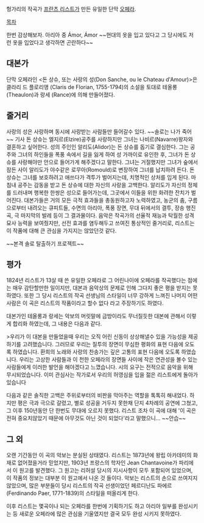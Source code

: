 
헝가리의 작곡가 [[프란츠 리스트]]가 만든 유일한 단막 [[오페라]]. 

[[목차]]

{{{#!html
<object width="560" height="315"><param name="movie" value="http://www.youtube.com/v/Et8u47eFNVo?version=3&amp;hl=ko_KR&amp;rel=0"></param><param name="allowFullScreen" value="true"></param><param name="allowscriptaccess" value="always"></param><embed src="http://www.youtube.com/v/Et8u47eFNVo?version=3&amp;hl=ko_KR&amp;rel=0" type="application/x-shockwave-flash" width="560" height="315" allowscriptaccess="always" allowfullscreen="true"></embed></object>
}}}
한번 감상해보자. 아리아 중 Ámor, Ámor
~~현대의 옷을 입고 있다고 그 당시에도 저런 옷을 입었다고 생각하면 곤란하다~~

== 대본가 ==
단막 오페라인 <돈 상슈, 또는 사랑의 성(Don Sanche, ou le Chateau d'Amour)>은 클라리 드 플로리앵 (Claris de Florian, 1755-1794)의 소설을 토대로 테올롱 (Theaulon)과 랑세 (Rance)에 의해 만들어졌다. 

== 줄거리 ==
사랑의 성은 사랑하며 동시에 사랑받는 사람들만 들어갈수 있다. ~~솔로는 나가 죽어~~ 기사 돈 상슈는 엘지르(Elzire)공주를 사랑하지만 그녀는 나비르(Navarre)왕자와 결혼하고 싶어한다. 성의 주인인 알리도(Alidor)는 돈 상슈를 돕기로 결심한다. 그는 공주와 그녀의 하인들을 폭풍 속에서 길을 잃게 하여 성 가까이로 유인한 후, 그녀가 돈 상슈를 사랑해야만 안으로 들어가게 해주겠다고 말한다. 그녀는 거절했지만 그녀가 숲에서 잠든 사이 알리도가 야수같은 로무아(Romould)로 변장하여 그녀를 납치하려 든다. 돈 상슈는 그녀를 보호하려고 애쓰다가 격투가 벌어지는데, 치명적인 상처를 입게 된다. 마침내 공주는 감동을 받고 돈 상슈에 대한 자신의 사랑을 고백한다. 알리도가 자신의 정체를 드러내며 행복한 한쌍은 성으로 들어가는데, 그곳에서 이들을 위한 화려한 잔치가 벌어진다. 대본가들은 거의 모든 극적 효과들을 총동원하고자 노력하였고, 농군의 춤, 구름으로부터 내려오는 큐피트들, 수면의 아리아, 폭풍 장면, 무대 뒤에서의 결투, 장송 행진곡, 극 마지막의 발레 등이 그 결과물이다. 음악은 작곡가의 선율적 재능과 탁월한 성격 묘사 능력을 보여줬지만, 선전 효과를 염두해두고 쓰여진 통상적인 줄거리로, 리스트는 이 작품에 대해 큰 관심을 가지지는 않았던것 같다. 

~~본격 솔로 탈출하기 프로젝트~~

== 평가 ==
1824년 리스트가 13살 때 쓴 유일한 오페라로 그 어린나이에 오페라를 작곡했다는 점에는 매우 감탄할만한 일이지만, 대본과 음악상의 문제로 인해 그다지 좋은 평을 받지는 못하였다. 또한 그 당시 리스트의 작곡 선생님의 스타일이 너무 강하게 느껴진 나머지 어떤 사람은 이 곡은 리스트의 작품이라고 할수 없다 라고 주장하기도 하였다. 

대본가인 테올롱과 랑세는 악보의 머릿말에 금방이라도 무너질듯한 대본에 관해서 이렇게 합리화 하였는데, 그 내용은 다음과 같다. 

>우리가 이 대본을 만들었을때 우리는 오직 어린 신동이 상상해낼수 있을 가능성을 제공하기를 고려했습니다. 그러므로 우리는 질투의 장면이 무심한 평화의 표현 다음에 오도록 하였습니다. 환희의 노래와 사랑의 찬송가는 깊은 고통의 표현 다음에 오도록 하였습니다. 우리는 고상한 사람들과 이 천한 오페라의 장면들 사이에 작은 연관성을 볼수 있는 사람들에게 이러한 발언을 해야겠다고 느꼈습니다. 시의 요구는 전적으로 음악을 위해 무시되었습니다. 이미 관심사는 작가로서 우리의 허영심을 입을 젊은 리스트에게 돌아가 있습니다

다음과 같은 솔직한 고백은 주위로부터의 비판을 막아주는 역할을 톡톡히 해내었다. 하지만 평은 극과 극으로 갈렸고, 별로 성공을 거두지 못한채 단지 4차례의 공연에 그쳤고, 그 이후 150년동안 단 한번도 무대에 오르지 못했다. 리스트 조차 이 곡에 대해 '이 곡은 전혀 중요치않았기 때문에 아무것도 아닌 것이 되었다'라고 말했으니... ~~안습~~

== 그 외 ==
오랜 기간동안 이 곡의 악보는 분실된 상태였다. 리스트는 1873년에 왕립 아카데미의 화재로 없어졌을거라 믿었지만, 1903년 프랑스의 학자인 Jean Chantavoine가 파리에서 이 원고를 발견했다. 그 원고는 리허설 당시의 지시사항이 모두 포함되어 있었으며, 이 작품의 정보는 대부분 이 원고에서 나온 것 들이다. 악보는 리스트의 손으로 쓰여지지 않았으며, 많은 부분들이 당시 리스트의 작곡 선생이었던 페르디난도 파에르 (Ferdinando Paer, 1771-1839)의 스타일을 떠올리게 한다. 

이후 리스트는 몇곡이나 되는 오페라를 한번에 기획하기도 하고 아리아 일부를 완성시키는 등 새로운 오페라에 많은 관심을 기울였지만 결국 모두 완성 시키지 못하였다. 

